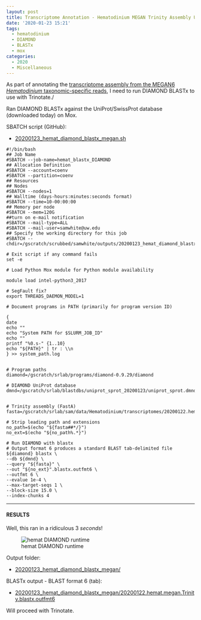 ```yaml
---
layout: post
title: Transcriptome Annotation - Hematodinium MEGAN Trinity Assembly Using DIAMOND BLASTx on Mox
date: '2020-01-23 15:21'
tags:
  - hematodinium
  - DIAMOND
  - BLASTx
  - mox
categories:
  - 2020
  - Miscellaneous
---
```

As part of annotating the [transcriptome assembly from the MEGAN6 _Hematodinium_ taxonomic-specific reads](https://robertslab.github.io/sams-notebook/posts/2020/2020-01-22-Transcriptome-Assembly---Hematodinium-with-MEGAN6-Taxonomy-specific-Reads-with-Trinity-on-Mox/), I need to run DIAMOND BLASTx to use with Trinotate./

Ran DIAMOND BLASTx against the UniProt/SwissProt database (downloaded today) on Mox.

SBATCH script (GitHub):

- [20200123_hemat_diamond_blastx_megan.sh](https://github.com/RobertsLab/sams-notebook/blob/master/sbatch_scripts/20200123_hemat_diamond_blastx_megan.sh)

```shell
#!/bin/bash
## Job Name
#SBATCH --job-name=hemat_blastx_DIAMOND
## Allocation Definition
#SBATCH --account=coenv
#SBATCH --partition=coenv
## Resources
## Nodes
#SBATCH --nodes=1
## Walltime (days-hours:minutes:seconds format)
#SBATCH --time=10-00:00:00
## Memory per node
#SBATCH --mem=120G
##turn on e-mail notification
#SBATCH --mail-type=ALL
#SBATCH --mail-user=samwhite@uw.edu
## Specify the working directory for this job
#SBATCH --chdir=/gscratch/scrubbed/samwhite/outputs/20200123_hemat_diamond_blastx_megan

# Exit script if any command fails
set -e

# Load Python Mox module for Python module availability

module load intel-python3_2017

# SegFault fix?
export THREADS_DAEMON_MODEL=1

# Document programs in PATH (primarily for program version ID)

{
date
echo ""
echo "System PATH for $SLURM_JOB_ID"
echo ""
printf "%0.s-" {1..10}
echo "${PATH}" | tr : \\n
} >> system_path.log


# Program paths
diamond=/gscratch/srlab/programs/diamond-0.9.29/diamond

# DIAMOND UniProt database
dmnd=/gscratch/srlab/blastdbs/uniprot_sprot_20200123/uniprot_sprot.dmnd


# Trinity assembly (FastA)
fasta=/gscratch/srlab/sam/data/Hematodinium/transcriptomes/20200122.hemat.megan.Trinity.fasta

# Strip leading path and extensions
no_path=$(echo "${fasta##*/}")
no_ext=$(echo "${no_path%.*}")

# Run DIAMOND with blastx
# Output format 6 produces a standard BLAST tab-delimited file
${diamond} blastx \
--db ${dmnd} \
--query "${fasta}" \
--out "${no_ext}".blastx.outfmt6 \
--outfmt 6 \
--evalue 1e-4 \
--max-target-seqs 1 \
--block-size 15.0 \
--index-chunks 4
```

---

#### RESULTS

Well, this ran in a ridiculous 3 _seconds_!

![hemat DIAMOND runtime](https://github.com/RobertsLab/sams-notebook/blob/master/images/screencaps/20200123_hemat_diamond_blastx_megan_runtime.png?raw=true)


Output folder:

- [20200123_hemat_diamond_blastx_megan/](https://gannet.fish.washington.edu/Atumefaciens/20200123_hemat_diamond_blastx_megan/)

BLASTx output - BLAST format 6 (tab):

- [20200123_hemat_diamond_blastx_megan/20200122.hemat.megan.Trinity.blastx.outfmt6](https://gannet.fish.washington.edu/Atumefaciens/20200123_hemat_diamond_blastx_megan/20200122.hemat.megan.Trinity.blastx.outfmt6)

Will proceed with Trinotate.
